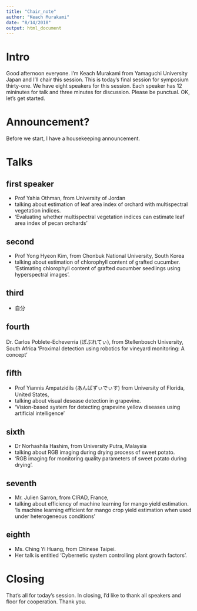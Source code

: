 ```yaml
---
title: "Chair_note"
author: "Keach Murakami"
date: "8/14/2018"
output: html_document
---
```


# Intro

Good afternoon everyone.
I'm Keach Murakami from Yamaguchi University Japan and I'll chair this session.
This is today's final session for symposium thirty-one.
We have eight speakers for this session.
Each speaker has 12 mininutes for talk and three minutes for discussion.
Please be punctual.
OK, let's get started.

# Announcement?

Before we start, I have a housekeeping announcement.

# Talks

## first speaker

- Prof Yahia Othman, from University of Jordan
- talking about estimation of leaf area index of orchard with multispectral vegetation indices.
- ‘Evaluating whether multispectral vegetation indices can estimate leaf area index of pecan orchards’

## second

- Prof Yong Hyeon Kim, from Chonbuk National University, South Korea
- talking about estimation of chlorophyll content of grafted cucumber.
‘Estimating chlorophyll content of grafted cucumber seedlings using hyperspectral images’.

## third

- 自分

## fourth

Dr. Carlos Poblete-Echeverría (ぽぶれてぃ), from Stellenbosch University, South Africa
‘Proximal detection using robotics for vineyard monitoring: A concept’

## fifth

- Prof Yiannis Ampatzidils (あんぱずぃでぃす) from University of Florida, United States, 
- talking about visual desease detection in grapevine.
- ‘Vision-based system for detecting grapevine yellow diseases using artificial intelligence’ 

## sixth

- Dr Norhashila Hashim, from University Putra, Malaysia
- talking about RGB imaging during drying process of sweet potato.
- ‘RGB imaging for monitoring quality parameters of sweet potato during drying’.

## seventh

- Mr. Julien Sarron, from CIRAD, France,
- talking about efficiency of machine learning for mango yield estimation.
‘Is machine learning efficient for mango crop yield estimation when used under heterogeneous conditions’

## eighth

- Ms. Ching Yi Huang, from Chinese Taipei.
- Her talk is entitled ‘Cybernetic system controlling plant growth factors’.


# Closing

That's all for today's session.
In closing, I'd like to thank all speakers and floor for cooperation.
Thank you.
